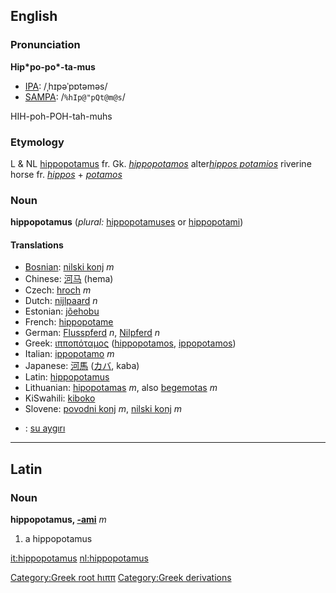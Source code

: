 ==English==
===Pronunciation===

'''Hip*po-po*-ta-mus'''
*[[IPA]]: /ˌhɪpəˈpɒtəməs/
*[[SAMPA]]: /<tt>%hIp@"pQt@m@s</tt>/
HIH-poh-POH-tah-muhs

===Etymology===

L & NL [[hippopotamus]] fr. Gk. ''[[hippopotamos]]'' alter''[[hippos potamios]]'' riverine horse fr. ''[[hippos]]'' + ''[[potamos]]''
===Noun===
'''hippopotamus''' (''plural:'' [[hippopotamuses]] or [[hippopotami]])

====Translations====
*[[Bosnian]]: [[nilski konj]] ''m''
*Chinese: [[河马]] (hema)
*Czech: [[hroch]] ''m''
*Dutch: [[nijlpaard]] ''n''
*Estonian: [[jõehobu]]
*French: [[hippopotame]]
*German: [[Flusspferd]] ''n'', [[Nilpferd]] ''n''
*Greek: [[ιπποπόταμος]] ([[hippopotamos]], [[ippopotamos]])
*Italian: [[ippopotamo]] ''m''
*Japanese: [[河馬]] ([[カバ]], kaba)
*Latin: [[hippopotamus]]
*Lithuanian: [[hipopotamas]] ''m'', also [[begemotas]] ''m''
*KiSwahili: [[kiboko]]
*Slovene: [[povodni konj]] ''m'', [[nilski konj]] ''m''
*{{tr}}: [[su aygırı]]
----

==Latin==
===Noun===
'''hippopotamus, [[Wiktionary Appendix:Latin second declension|-ami]]''' ''m''

#a hippopotamus

[[Category:Greek root hιππ]]

[[Category:Greek derivations]]

[[it:hippopotamus]]
[[nl:hippopotamus]]